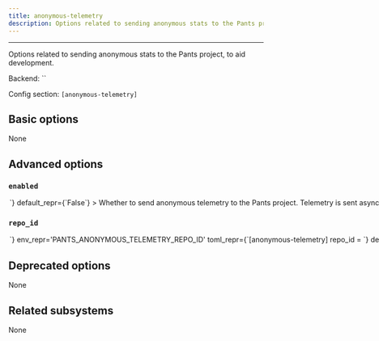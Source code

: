 ```yaml
---
title: anonymous-telemetry
description: Options related to sending anonymous stats to the Pants project, to aid development.
---
```



---

Options related to sending anonymous stats to the Pants project, to aid development.

Backend: <span className="color--primary">``</span>

Config section: <span className="color--primary">`[anonymous-telemetry]`</span>

<span className={styles.options}>

## Basic options

None

## Advanced options

### `enabled`

<Option
  cli_repr={`--[no-]anonymous-telemetry-enabled`}
  env_repr='PANTS_ANONYMOUS_TELEMETRY_ENABLED'
  toml_repr={`[anonymous-telemetry]
enabled = <bool>`}
  default_repr={`False`}
>

Whether to send anonymous telemetry to the Pants project.
Telemetry is sent asynchronously, with silent failure, and does not impact build times or outcomes.
See https://www.pantsbuild.org/v2.7/docs/anonymous-telemetry for details.

</Option>

### `repo_id`

<Option
  cli_repr={`--anonymous-telemetry-repo-id=<str>`}
  env_repr='PANTS_ANONYMOUS_TELEMETRY_REPO_ID'
  toml_repr={`[anonymous-telemetry]
repo_id = <str>`}
  default_repr={`None`}
>

An anonymized ID representing this repo.
For private repos, you likely want the ID to not be derived from, or algorithmically convertible to, anything identifying the repo.
For public repos the ID may be visible in that repo&#x27;s config file, so anonymity of the repo is not guaranteed (although user anonymity is always guaranteed).
See https://www.pantsbuild.org/v2.7/docs/anonymous-telemetry for details.

</Option>

## Deprecated options

None

## Related subsystems

None

</span>
